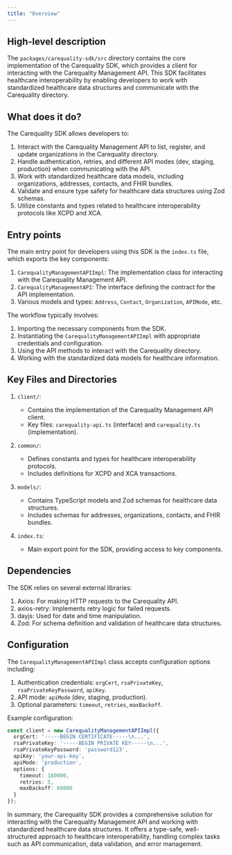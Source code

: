 ```yaml
---
title: "Overview"
---
```


## High-level description
The `packages/carequality-sdk/src` directory contains the core implementation of the Carequality SDK, which provides a client for interacting with the Carequality Management API. This SDK facilitates healthcare interoperability by enabling developers to work with standardized healthcare data structures and communicate with the Carequality directory.

## What does it do?
The Carequality SDK allows developers to:

1. Interact with the Carequality Management API to list, register, and update organizations in the Carequality directory.
2. Handle authentication, retries, and different API modes (dev, staging, production) when communicating with the API.
3. Work with standardized healthcare data models, including organizations, addresses, contacts, and FHIR bundles.
4. Validate and ensure type safety for healthcare data structures using Zod schemas.
5. Utilize constants and types related to healthcare interoperability protocols like XCPD and XCA.

## Entry points
The main entry point for developers using this SDK is the `index.ts` file, which exports the key components:

1. `CarequalityManagementAPIImpl`: The implementation class for interacting with the Carequality Management API.
2. `CarequalityManagementAPI`: The interface defining the contract for the API implementation.
3. Various models and types: `Address`, `Contact`, `Organization`, `APIMode`, etc.

The workflow typically involves:
1. Importing the necessary components from the SDK.
2. Instantiating the `CarequalityManagementAPIImpl` with appropriate credentials and configuration.
3. Using the API methods to interact with the Carequality directory.
4. Working with the standardized data models for healthcare information.

## Key Files and Directories

1. `client/`:
   - Contains the implementation of the Carequality Management API client.
   - Key files: `carequality-api.ts` (interface) and `carequality.ts` (implementation).

2. `common/`:
   - Defines constants and types for healthcare interoperability protocols.
   - Includes definitions for XCPD and XCA transactions.

3. `models/`:
   - Contains TypeScript models and Zod schemas for healthcare data structures.
   - Includes schemas for addresses, organizations, contacts, and FHIR bundles.

4. `index.ts`:
   - Main export point for the SDK, providing access to key components.

## Dependencies
The SDK relies on several external libraries:

1. Axios: For making HTTP requests to the Carequality API.
2. axios-retry: Implements retry logic for failed requests.
3. dayjs: Used for date and time manipulation.
4. Zod: For schema definition and validation of healthcare data structures.

## Configuration
The `CarequalityManagementAPIImpl` class accepts configuration options including:

1. Authentication credentials: `orgCert`, `rsaPrivateKey`, `rsaPrivateKeyPassword`, `apiKey`.
2. API mode: `apiMode` (dev, staging, production).
3. Optional parameters: `timeout`, `retries`, `maxBackoff`.

Example configuration:

```typescript
const client = new CarequalityManagementAPIImpl({
  orgCert: '-----BEGIN CERTIFICATE-----\n...',
  rsaPrivateKey: '-----BEGIN PRIVATE KEY-----\n...',
  rsaPrivateKeyPassword: 'password123',
  apiKey: 'your-api-key',
  apiMode: 'production',
  options: {
    timeout: 180000,
    retries: 5,
    maxBackoff: 60000
  }
});
```

In summary, the Carequality SDK provides a comprehensive solution for interacting with the Carequality Management API and working with standardized healthcare data structures. It offers a type-safe, well-structured approach to healthcare interoperability, handling complex tasks such as API communication, data validation, and error management.